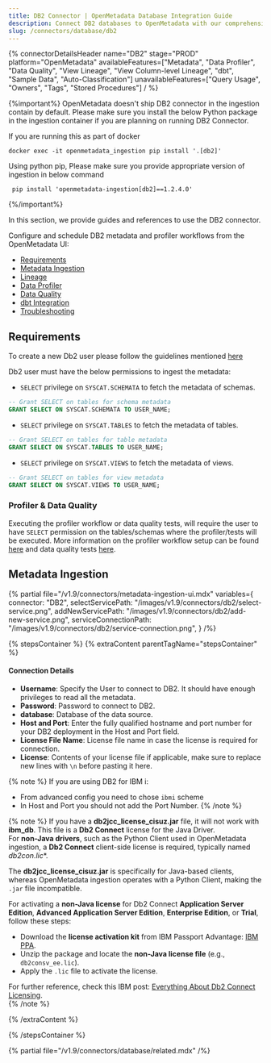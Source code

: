 ```yaml
---
title: DB2 Connector | OpenMetadata Database Integration Guide
description: Connect DB2 databases to OpenMetadata with our comprehensive connector guide. Step-by-step setup, configuration, and metadata extraction instructions.
slug: /connectors/database/db2
---
```







{% connectorDetailsHeader
name="DB2"
stage="PROD"
platform="OpenMetadata"
availableFeatures=["Metadata", "Data Profiler", "Data Quality", "View Lineage", "View Column-level Lineage", "dbt", "Sample Data", "Auto-Classification"]
unavailableFeatures=["Query Usage", "Owners", "Tags", "Stored Procedures"]
/ %}

{%important%}
OpenMetadata doesn't ship DB2 connector in the ingestion contain by default.
Please make sure you install the below Python package in the ingestion container if you are planning on running DB2 Connector.

If you are running this as part of docker
```code
docker exec -it openmetadata_ingestion pip install '.[db2]'
```

Using python pip, Please make sure you provide appropriate version of ingestion in below command
```code
 pip install 'openmetadata-ingestion[db2]==1.2.4.0'
```

{%/important%}

In this section, we provide guides and references to use the DB2 connector.

Configure and schedule DB2 metadata and profiler workflows from the OpenMetadata UI:

- [Requirements](#requirements)
- [Metadata Ingestion](#metadata-ingestion)
- [Lineage](/how-to-guides/data-lineage/workflow)
- [Data Profiler](/how-to-guides/data-quality-observability/profiler/workflow)
- [Data Quality](/how-to-guides/data-quality-observability/quality)
- [dbt Integration](/connectors/ingestion/workflows/dbt)
- [Troubleshooting](/connectors/database/db2/troubleshooting)

<IngestionModeTiles yamlPath="/snippets/connectors/database/db2/yaml" />

## Requirements

To create a new Db2 user please follow the guidelines mentioned [here](https://www.ibm.com/docs/ko/samfess/8.2.0?topic=schema-creating-users-manually)

Db2 user must have the below permissions to ingest the metadata:

- `SELECT` privilege on `SYSCAT.SCHEMATA` to fetch the metadata of schemas.
```sql
-- Grant SELECT on tables for schema metadata
GRANT SELECT ON SYSCAT.SCHEMATA TO USER_NAME;
```

- `SELECT` privilege on `SYSCAT.TABLES` to fetch the metadata of tables.
```sql
-- Grant SELECT on tables for table metadata
GRANT SELECT ON SYSCAT.TABLES TO USER_NAME;
```

- `SELECT` privilege on `SYSCAT.VIEWS` to fetch the metadata of views.
```sql
-- Grant SELECT on tables for view metadata
GRANT SELECT ON SYSCAT.VIEWS TO USER_NAME;
```

### Profiler & Data Quality

Executing the profiler workflow or data quality tests, will require the user to have `SELECT` permission on the tables/schemas where the profiler/tests will be executed. More information on the profiler workflow setup can be found [here](/how-to-guides/data-quality-observability/profiler/workflow) and data quality tests [here](/how-to-guides/data-quality-observability/quality).

## Metadata Ingestion
{% partial 
  file="/v1.9/connectors/metadata-ingestion-ui.mdx" 
  variables={
    connector: "DB2", 
    selectServicePath: "/images/v1.9/connectors/db2/select-service.png",
    addNewServicePath: "/images/v1.9/connectors/db2/add-new-service.png",
    serviceConnectionPath: "/images/v1.9/connectors/db2/service-connection.png",
} 
/%}

{% stepsContainer %}
{% extraContent parentTagName="stepsContainer" %}

#### Connection Details

- **Username**: Specify the User to connect to DB2. It should have enough privileges to read all the metadata.
- **Password**: Password to connect to DB2.
- **database**: Database of the data source.
- **Host and Port**: Enter the fully qualified hostname and port number for your DB2 deployment in the Host and Port field.
- **License File Name**: License file name in case the license is required for connection.
- **License**: Contents of your license file if applicable, make sure to replace new lines with `\n` before pasting it here.

{% note %}
If you are using DB2 for IBM i:

- From advanced config you need to chose `ibmi` scheme
- In Host and Port you should not add the Port Number.
{% /note %}

{% note %}
If you have a **db2jcc_license_cisuz.jar** file, it will not work with **ibm_db**. This file is a **Db2 Connect** license for the Java Driver.  
For **non-Java drivers**, such as the Python Client used in OpenMetadata ingestion, a **Db2 Connect** client-side license is required, typically named **db2con*.lic**.  

The **db2jcc_license_cisuz.jar** is specifically for Java-based clients, whereas OpenMetadata ingestion operates with a Python Client, making the `.jar` file incompatible.  
 
For activating a **non-Java license** for Db2 Connect **Application Server Edition**, **Advanced Application Server Edition**, **Enterprise Edition**, or **Trial**, follow these steps:  
- Download the **license activation kit** from IBM Passport Advantage: [IBM PPA](https://www.ibm.com/software/passportadvantage/pao_customer.html).  
- Unzip the package and locate the **non-Java license file** (e.g., `db2consv_ee.lic`).  
- Apply the `.lic` file to activate the license.

For further reference, check this IBM post: [Everything About Db2 Connect Licensing](https://community.ibm.com/community/user/datamanagement/blogs/shilu-mathai2/2023/05/05/everything-about-db2-connect-licensing).  
{% /note %}

<AdvancedConfiguration />

{% /extraContent %}

<TestConnection />

<ConfigureIngestion />

<IngestionScheduleAndDeploy />

{% /stepsContainer %}

{% partial file="/v1.9/connectors/database/related.mdx" /%}

